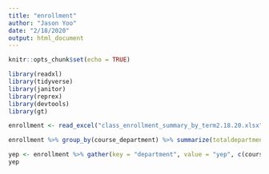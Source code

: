 ```yaml
---
title: "enrollment"
author: "Jason Yoo"
date: "2/18/2020"
output: html_document
---
```


```r
knitr::opts_chunk$set(echo = TRUE)
```

```r
library(readxl)
library(tidyverse)
library(janitor)
library(reprex)
library(devtools)
library(gt)
```

```r
enrollment <- read_excel("class_enrollment_summary_by_term2.18.20.xlsx", skip=3) %>% clean_names() %>% filter(!is.na(course_name))

enrollment %>% group_by(course_department) %>% summarize(totaldepartment = sum(total)) %>% arrange(desc(totaldepartment))

yep <- enrollment %>% gather(key = "department", value = "yep", c(course_department)) %>% group_by(yep) %>% 
yep
```